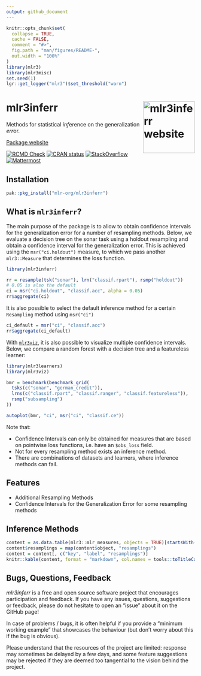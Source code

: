 ```yaml
---
output: github_document
---
```


<!-- README.md is generated from README.Rmd. Please edit that file -->

```r
knitr::opts_chunk$set(
  collapse = TRUE,
  cache = FALSE,
  comment = "#>",
  fig.path = "man/figures/README-",
  out.width = "100%"
)
library(mlr3)
library(mlr3misc)
set.seed(1)
lgr::get_logger("mlr3")$set_threshold("warn")
```

# mlr3inferr <a href="https://mlr3inferr.mlr-org.com"><img src="man/figures/logo.png" align="right" height="138" alt="mlr3inferr website" /></a>

Methods for statistical *inf*erence on the generalization *err*or.

[Package website](https://mlr3inferr.mlr-org.com/)

<!-- badges: start -->
[![RCMD Check](https://github.com/mlr-org/mlr3inferr/actions/workflows/r-cmd-check.yml/badge.svg)](https://github.com/mlr-org/mlr3inferr/actions/workflows/r-cmd-check.yml)
[![CRAN status](https://www.r-pkg.org/badges/version/mlr3inferr)](https://CRAN.R-project.org/package=mlr3inferr)
[![StackOverflow](https://img.shields.io/badge/stackoverflow-mlr3-orange.svg)](https://stackoverflow.com/questions/tagged/mlr3)
[![Mattermost](https://img.shields.io/badge/chat-mattermost-orange.svg)](https://lmmisld-lmu-stats-slds.srv.mwn.de/mlr_invite/)
<!-- badges: end -->



## Installation

```r
pak::pkg_install("mlr-org/mlr3inferr")
```


## What is `mlr3inferr`?

The main purpose of the package is to allow to obtain confidence intervals for the generalization error for a number of resampling methods.
Below, we evaluate a decision tree on the sonar task using a holdout resampling and obtain a confidence interval for the generalization error.
This is achieved using the `msr("ci.holdout")` measure, to which we pass another `mlr3::Measure` that determines the loss function.


```r
library(mlr3inferr)

rr = resample(tsk("sonar"), lrn("classif.rpart"), rsmp("holdout"))
# 0.05 is also the default
ci = msr("ci.holdout", "classif.acc", alpha = 0.05)
rr$aggregate(ci)
```

It is also possible to select the default inference method for a certain `Resampling` method using `msr("ci")`

```r
ci_default = msr("ci", "classif.acc")
rr$aggregate(ci_default)
```

With [`mlr3viz`](https://mlr3viz.mlr-org.com), it is also possible to visualize multiple confidence intervals.
Below, we compare a random forest with a decision tree and a featureless learner:


```r
library(mlr3learners)
library(mlr3viz)

bmr = benchmark(benchmark_grid(
  tsks(c("sonar", "german_credit")),
  lrns(c("classif.rpart", "classif.ranger", "classif.featureless")),
  rsmp("subsampling")
))

autoplot(bmr, "ci", msr("ci", "classif.ce"))
```

Note that:

* Confidence Intervals can only be obtained for measures that are based on pointwise loss functions, i.e. have an `$obs_loss` field.
* Not for every resampling method exists an inference method.
* There are combinations of datasets and learners, where inference methods can fail.

## Features

* Additional Resampling Methods
* Confidence Intervals for the Generalization Error for some resampling methods 


## Inference Methods

```r
content = as.data.table(mlr3::mlr_measures, objects = TRUE)[startsWith(get("key"), "ci."),]
content$resamplings = map(content$object, "resamplings")
content = content[, c("key", "label", "resamplings")]
knitr::kable(content, format = "markdown", col.names = tools::toTitleCase(names(content)))
```


## Bugs, Questions, Feedback

*mlr3inferr* is a free and open source software project that
encourages participation and feedback. If you have any issues,
questions, suggestions or feedback, please do not hesitate to open an
“issue” about it on the GitHub page\!

In case of problems / bugs, it is often helpful if you provide a
“minimum working example” that showcases the behaviour (but don’t
worry about this if the bug is obvious).

Please understand that the resources of the project are limited:
response may sometimes be delayed by a few days, and some feature
suggestions may be rejected if they are deemed too tangential to the
vision behind the project.
